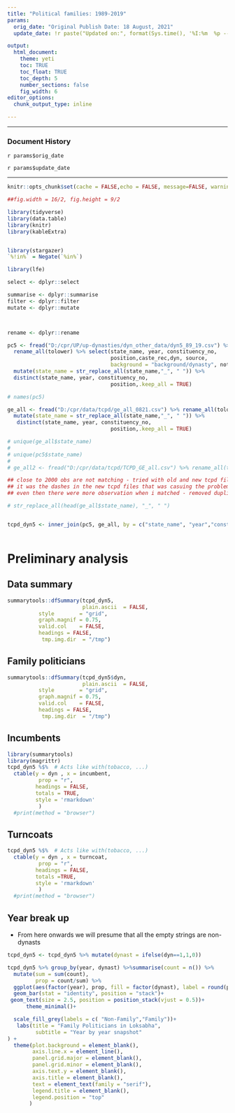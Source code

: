 ```yaml
---
title: "Political families: 1989-2019"
params:
  orig_date: "Original Publish Date: 18 August, 2021"
  update_date: !r paste("Updated on:", format(Sys.time(), '%I:%m  %p -- %d %B, %Y'))

output:
  html_document:
    theme: yeti
    toc: TRUE
    toc_float: TRUE
    toc_depth: 5
    number_sections: false
    fig_width: 6
editor_options:
  chunk_output_type: inline

---
```


---

### Document History

`r params$orig_date`

`r params$update_date`

---

```r

knitr::opts_chunk$set(cache = FALSE,echo = FALSE, message=FALSE, warning = FALSE)

##fig.width = 16/2, fig.height = 9/2

library(tidyverse)
library(data.table)
library(knitr)
library(kableExtra)


library(stargazer)
`%!in%` = Negate(`%in%`)

library(lfe)

select <- dplyr::select

summarise <- dplyr::summarise
filter <- dplyr::filter
mutate <- dplyr::mutate



rename <- dplyr::rename

```



```r

pc5 <- fread("D:/cpr/UP/up-dynasties/dyn_other_data/dyn5_89_19.csv") %>% 
  rename_all(tolower) %>% select(state_name, year, constituency_no, 
                                 position,caste_rec,dyn, source,
                                 background = "background/dynasty", notes)%>% 
  mutate(state_name = str_replace_all(state_name,"_", " ")) %>% 
  distinct(state_name, year, constituency_no, 
                                 position,.keep_all = TRUE)

# names(pc5)

ge_all <- fread("D:/cpr/data/tcpd/ge_all_0821.csv") %>% rename_all(tolower) %>% 
  mutate(state_name = str_replace_all(state_name,"_", " ")) %>% 
   distinct(state_name, year, constituency_no, 
                                 position,.keep_all = TRUE)

# unique(ge_all$state_name)
# 
# unique(pc5$state_name)
# 
# ge_all2 <- fread("D:/cpr/data/tcpd/TCPD_GE_all.csv") %>% rename_all(tolower)

## close to 2000 obs are not matching - tried with old and new tcpd files 
## it was the dashes in the new tcpd files that was casuing the problems - so removed dashes from both the files.
## even then there were more observation when i matched - removed duplicates from the tcpd file - then got exact match

# str_replace_all(head(ge_all$state_name), "_", " ")


tcpd_dyn5 <- inner_join(pc5, ge_all, by = c("state_name", "year","constituency_no","position"))



```


# Preliminary analysis {.tabset}

## Data summary


```r
summarytools::dfSummary(tcpd_dyn5,
                        plain.ascii  = FALSE, 
          style        = "grid", 
          graph.magnif = 0.75, 
          valid.col    = FALSE,
          headings = FALSE,
           tmp.img.dir  = "/tmp")
```


## Family politicians

```r
summarytools::dfSummary(tcpd_dyn5$dyn,
                        plain.ascii  = FALSE, 
          style        = "grid", 
          graph.magnif = 0.75, 
          valid.col    = FALSE,
          headings = FALSE,
           tmp.img.dir  = "/tmp")
```
## Incumbents

  

```r

library(summarytools)
library(magrittr)
tcpd_dyn5 %$%  # Acts like with(tobacco, ...)
  ctable(y = dyn , x = incumbent,
          prop = "r",
         headings = FALSE,
         totals = TRUE,
         style = 'rmarkdown'
          ) 
  #print(method = "browser")
```


## Turncoats

```r
tcpd_dyn5 %$%  # Acts like with(tobacco, ...)
  ctable(y = dyn , x = turncoat,
          prop = "r",
         headings = FALSE,
         totals =TRUE,
         style = 'rmarkdown'
          ) 
  #print(method = "browser")
```

## Year  break up

- From here onwards we will presume that all the empty strings are non-dynasts

```r

tcpd_dyn5 <- tcpd_dyn5 %>% mutate(dynast = ifelse(dyn==1,1,0))

tcpd_dyn5 %>% group_by(year, dynast) %>%summarise(count = n()) %>% 
  mutate(sum = sum(count),
         prop = count/sum) %>% 
  ggplot(aes(factor(year), prop, fill = factor(dynast), label = round(prop,2)))+
  geom_bar(stat = "identity", position = "stack")+
 geom_text(size = 2.5, position = position_stack(vjust = 0.5))+
      theme_minimal()+

  scale_fill_grey(labels = c( "Non-Family","Family"))+
   labs(title = "Family Politicians in Loksabha",
         subtitle = "Year by year snapshot"
) +
  theme(plot.background = element_blank(),
        axis.line.x = element_line(),
        panel.grid.major = element_blank(),
        panel.grid.minor = element_blank(),
        axis.text.y = element_blank(),
        axis.title = element_blank(), 
        text = element_text(family = "serif"),
        legend.title = element_blank(),
        legend.position = "top"
       )

```








